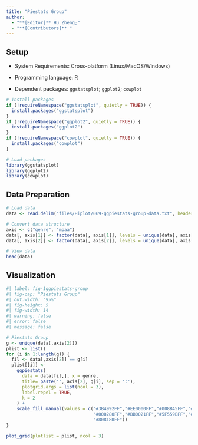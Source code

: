 ```yaml
---
title: "Piestats Group"
author:
  - "**[Editor]** Hu Zheng;"
  - "**[Contributors]** "
---
```


## Setup

-   System Requirements: Cross-platform (Linux/MacOS/Windows)

-   Programming language: R

-   Dependent packages: `ggstatsplot`; `ggplot2`; `cowplot`

```r
# Install packages
if (!requireNamespace("ggstatsplot", quietly = TRUE)) {
  install.packages("ggstatsplot")
}
if (!requireNamespace("ggplot2", quietly = TRUE)) {
  install.packages("ggplot2")
}
if (!requireNamespace("cowplot", quietly = TRUE)) {
  install.packages("cowplot")
}

# Load packages
library(ggstatsplot)
library(ggplot2)
library(cowplot)
```

## Data Preparation

```r
# Load data
data <- read.delim("files/Hiplot/069-ggpiestats-group-data.txt", header = T)

# Convert data structure
axis <- c("genre", "mpaa")
data[, axis[1]] <- factor(data[, axis[1]], levels = unique(data[, axis[1]]))
data[, axis[2]] <- factor(data[, axis[2]], levels = unique(data[, axis[2]]))

# View data
head(data)
```

## Visualization

```r
#| label: fig-1ggpiestats-group
#| fig-cap: "Piestats Group"
#| out.width: "95%"
#| fig-height: 5
#| fig-width: 14
#| warning: false
#| error: false
#| message: false

# Piestats Group
g <- unique(data[,axis[2]])
plist <- list()
for (i in 1:length(g)) {
  fil <- data[,axis[2]] == g[i]
  plist[[i]] <- 
    ggpiestats(
      data = data[fil,], x = genre, 
      title= paste('', axis[2], g[i], sep = ':'),
      plotgrid.args = list(ncol = 3),
      label.repel = TRUE,
      k = 2
    ) +
    scale_fill_manual(values = c("#3B4992FF","#EE0000FF","#008B45FF","#631879FF",
                                 "#008280FF","#BB0021FF","#5F559BFF","#A20056FF",
                                 "#808180FF"))
}

plot_grid(plotlist = plist, ncol = 3)
```




